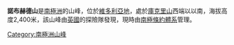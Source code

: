 {{unreferenced|time=2013-10-27T06:38:46+00:00}}
{{coord|77|55|S|161|34|E|source:GNIS|display=title}}

'''諾布赫德山'''是[[南極洲|南極洲]]的山峰，位於[[維多利亞地|維多利亞地]]，處於[[庫克里山|庫克里山]]西端以以南，海拔高度2,400米，該山峰由[[英國|英國]]的探險隊發現，現時由[[南極條約體系|南極條約體系]]管理。

{{DEFAULTSORT:Knobhead}}
[[Category:南極洲山峰|Category:南極洲山峰]]


{{McMurdoDryValleys-geo-stub}}
